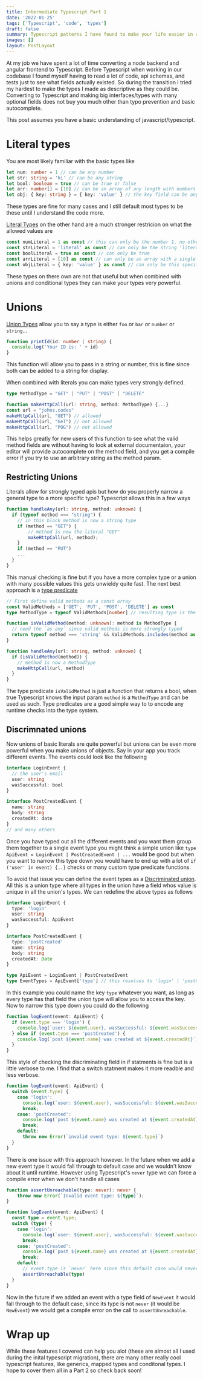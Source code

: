 ```yaml
---
title: Intermediate Typescript Part 1
date: '2022-01-25'
tags: ['Typescript', 'code', 'types']
draft: false
summary: Typescript patterns I have found to make your life easier in a big codebase
images: []
layout: PostLayout
---
```


At my job we have spent a lot of time converting a node backend and angular frontend to Typescript.
Before Typescript when working in our codebase I found myself having to read a lot of code, api schemas, and tests just to see what fields actually existed.
So during the transition I tried my hardest to make the types I made as descriptive as they could be.
Converting to Typescript and making big interfaces/types with many optional fields does not buy you much other than typo prevention and basic autocomplete.

This post assumes you have a basic understanding of javascript/typescript.

# Literal types

You are most likely familiar with the basic types like

```typescript
let num: number = 1 // can be any number
let str: string = 'hi' // can be any string
let bool: boolean = true // can be true or false
let arr: number[] = [10] // can be an array of any length with numbers
let obj: { key: string } = { key: 'value' } // the key field can be any string
```

These types are fine for many cases and I still default most types to be these until I understand the code more.

[Literal Types](https://www.typescriptlang.org/docs/handbook/2/everyday-types.html#literal-types) on the other hand are a much stronger restricion on what the allowed values are

```typescript
const numLiteral = 1 as const // this can only be the number 1, no other number
const strLiteral = 'literal' as const // can only be the string 'literal'
const boolLiteral = true as const // can only be true
const arrLiteral = [10] as const // can only be an array with a single element of 10
const objLiteral = { key: 'value' } as const // can only be this specific object mapping
```

These types on there own are not that useful but when combined with unions and conditional types they can make your types very powerful.

# Unions

[Union Types](https://www.typescriptlang.org/docs/handbook/2/everyday-types.html#union-types) allow you to say a type is either
`foo` or `bar` or `number` or `string`...

```typescript
function printId(id: number | string) {
  console.log('Your ID is: ' + id)
}
```

This function will allow you to pass in a string or number, this is fine since both can be added to a string for display.

When combined with literals you can make types very strongly defined.

```typescript
type MethodType = "GET" | "PUT" | "POST" | "DELETE"

function makeHttpCall(url: string, method: MethodType) {...}
const url = "johns.codes"
makeHttpCall(url, "GET") // allowed
makeHttpCall(url, "GeT") // not allowed
makeHttpCall(url, "POG") // not allowed
```

This helps greatly for new users of this function to see what the valid method fields are without having to look at external documentaion,
your editor will provide autocomplete on the method field, and you get a compile error if you try to use an arbitrary string as the method param.

## Restricting Unions

Literals allow for strongly typed apis but how do you properly narrow a general type to a more specific type? Typescript allows this in a few ways

```typescript
function handleAny(url: string, method: unknown) {
  if (typeof method === "string") {
    // in this block method is now a string type
    if (method == "GET") {
        // method is now the literal "GET"
        makeHttpCall(url, method);
    }
    if (method == "PUT")
    ...
  }
}
```

This manual checking is fine but if you have a more complex type or a union with many possible values this gets unwieldy quite fast.
The next best approach is a [type predicate](https://www.typescriptlang.org/docs/handbook/2/narrowing.html#using-type-predicates)

```typescript
// First define valid methods as a const array
const ValidMethods = ['GET', 'PUT', 'POST', 'DELETE'] as const
type MethodType = typeof ValidMethods[number] // resulting type is the same as before

function isValidMethod(method: unknown): method is MethodType {
  // need the `as any` since valid methods is more strongly typed
  return typeof method === 'string' && ValidMethods.includes(method as any)
}

function handleAny(url: string, method: unknown) {
  if (isValidMethod(method)) {
    // method is now a MethodType
    makeHttpCall(url, method)
  }
}
```

The type predicate `isValidMethod` is just a function that returns a bool,
when true Typescript knows the input param `method` is a `MethodType` and can be used as such.
Type predicates are a good simple way to to encode any runtime checks into the type system.

## Discrimnated unions

Now unions of basic literals are quite powerful but unions can be even more powerful when you make unions of objects.
Say in your app you track different events. The events could look like the following

```typescript
interface LoginEvent {
  // the user's email
  user: string
  wasSuccessful: bool
}

interface PostCreatedEvent {
  name: string
  body: string
  createdAt: date
}
// and many others
```

Once you have typed out all the different events and you want them group them together to a single event type
you might think a simple union like `type ApiEvent = LoginEvent | PostCreatedEvent | ...` would be good but
when you want to narrow this type down you would have to end up with a lot of `if ('user' in event) {..}` checks or many custom type predicate functions.

To avoid that issue you can define the event types as a [Discriminated union](https://www.typescriptlang.org/docs/handbook/2/narrowing.html#discriminated-unions).
All this is a union type where all types in the union have a field whos value is unique in all the union's types. We can redefine the above types as follows

```typescript
interface LoginEvent {
  type: 'login'
  user: string
  wasSuccessful: ApiEvent
}

interface PostCreatedEvent {
  type: 'postCreated'
  name: string
  body: string
  createdAt: Date
}

type ApiEvent = LoginEvent | PostCreatedEvent
type EventTypes = ApiEvent['type'] // this resolves to 'login' | 'postCreated'
```

In this example you could name the key `type` whatever you want, as long as every type has that field the union type will allow you to access the key.
Now to narrow this type down you could do the following

```typescript
function logEvent(event: ApiEvent) {
  if (event.type === 'login') {
    console.log(`user: ${event.user}, wasSuccessful: ${event.wasSuccessful}`)
  } else if (event.type === 'postCreated') {
    console.log(`post ${event.name} was created at ${event.createdAt}`)
  }
}
```

This style of checking the discriminating field in if statments is fine but is a little verbose to me.
I find that a switch statment makes it more readble and less verbose.

```typescript
function logEvent(event: ApiEvent) {
  switch (event.type) {
    case 'login':
      console.log(`user: ${event.user}, wasSuccessful: ${event.wasSuccessful}`)
      break;
    case: 'postCreated':
      console.log(`post ${event.name} was created at ${event.createdAt}`)
      break;
    default:
      throw new Error(`invalid event type: ${event.type}`)
  }
}
```

There is one issue with this approach however. In the future when we add a new event type it would fall through to default case and we wouldn't know about it until runtime.
However using Typescript's `never` type we can force a compile error when we don't handle all cases

```typescript
function assertUnreachable(type: never): never {
    throw new Error(`Invalid event type: ${type}`);
}

function logEvent(event: ApiEvent) {
  const type = event.type;
  switch (type) {
    case 'login':
      console.log(`user: ${event.user}, wasSuccessful: ${event.wasSuccessful}`)
      break;
    case: 'postCreated':
      console.log(`post ${event.name} was created at ${event.createdAt}`)
      break;
    default:
      // event.type is `never` here since this default case would never be hit since all possible cases are handled
      assertUnreachable(type)
  }
}
```

Now in the future if we added an event with a type field of `NewEvent` it would fall through to the default case,
since its type is not `never` (it would be `NewEvent`) we would get a compile error on the call to `assertUnreachable`.

# Wrap up

While these features I covered can help you alot (these are almost all I used during the inital typescript migration),
there are many other really cool typescript features, like generics, mapped types and conditonal types.
I hope to cover them all in a Part 2 so check back soon!
